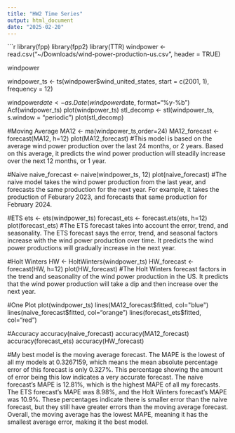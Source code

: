```yaml
---
title: "HW2 Time Series"
output: html_document
date: "2025-02-20"
---
```


```r

library(fpp)
library(fpp2)
library(TTR)
windpower <- read.csv("~/Downloads/wind-power-production-us.csv", header = TRUE)

windpower

windpower_ts <- ts(windpower$wind_united_states, start = c(2001, 1), frequency = 12)

windpower$date <- as.Date(windpower$date, format="%y-%b")
Acf(windpower_ts)
plot(windpower_ts)
stl_decomp <- stl(windpower_ts, s.window = "periodic")
plot(stl_decomp)

#Moving Average
MA12 <- ma(windpower_ts,order=24)
MA12_forecast <- forecast(MA12, h=12)
plot(MA12_forecast)
#This model is based on the average wind power production over the last 24 months, or 2 years. Based on this average, it predicts the wind power production will steadily increase over the next 12 months, or 1 year.

#Naive
naive_forecast <- naive(windpower_ts, 12)
plot(naive_forecast)
#The naive model takes the wind power production from the last year, and forecasts the same production for the next year. For example, it takes the production of Feburary 2023, and forecasts that same production for February 2024.

#ETS
ets <- ets(windpower_ts)
forecast_ets <- forecast.ets(ets, h=12)
plot(forecast_ets)
#The ETS forecast takes into account the error, trend, and seasonality. The ETS forecast says the error, trend, and seasonal factors increase with the wind power production over time. It predicts the wind power productions will gradually increase in the next year.

#Holt Winters
HW <- HoltWinters(windpower_ts)
HW_forecast <- forecast(HW, h=12)
plot(HW_forecast)
#The Holt Winters forecast factors in the trend and seasonality of the wind power production in the US. It predicts that the wind power production will take a dip and then increase over the next year.

#One Plot
plot(windpower_ts)
lines(MA12_forecast$fitted, col="blue")
lines(naive_forecast$fitted, col="orange")
lines(forecast_ets$fitted, col="red")

#Accuracy
accuracy(naive_forecast)
accuracy(MA12_forecast)
accuracy(forecast_ets)
accuracy(HW_forecast)

#My best model is the moving average forecast. The MAPE is the lowest of all my models at 0.3267159, which means the mean absolute percentage error of this forecast is only 0.327%. This percentage showing the amount of error being this low indicates a very accurate forecast. The naive forecast's MAPE is 12.81%, which is the highest MAPE of all my forecasts. The ETS forecast's MAPE was 8.98%, and the Holt Winters forecast's MAPE was 10.9%. These percentages indicate there is smaller error than the naive forecast, but they still have greater errors than the moving average forecast. Overall, the moving average has the lowest MAPE, meaning it has the smallest average error, making it the best model. 

